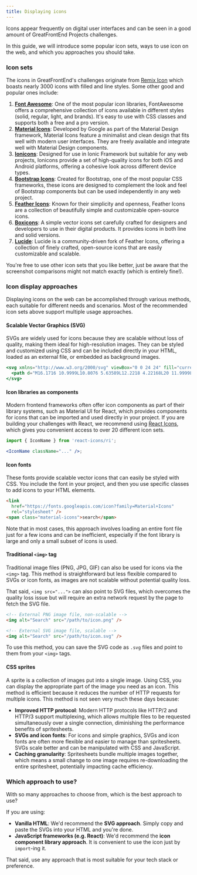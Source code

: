 ```yaml
---
title: Displaying icons
---
```


Icons appear frequently on digital user interfaces and can be seen in a good amount of GreatFrontEnd Projects challenges.

In this guide, we will introduce some popular icon sets, ways to use icon on the web, and which you approaches you should take.

### Icon sets

The icons in GreatFrontEnd's challenges originate from [Remix Icon](https://remixicon.com/) which boasts nearly 3000 icons with filled and line styles. Some other good and popular ones include:

1. **[Font Awesome](https://fontawesome.com/)**: One of the most popular icon libraries, FontAwesome offers a comprehensive collection of icons available in different styles (solid, regular, light, and brands). It's easy to use with CSS classes and supports both a free and a pro version.
2. **[Material Icons](https://fonts.google.com/icons)**: Developed by Google as part of the Material Design framework, Material Icons feature a minimalist and clean design that fits well with modern user interfaces. They are freely available and integrate well with Material Design components.
3. **[Ionicons](https://ionic.io/ionicons)**: Designed for use in Ionic Framework but suitable for any web projects, Ionicons provide a set of high-quality icons for both iOS and Android platforms, offering a cohesive look across different device types.
4. **[Bootstrap Icons](https://icons.getbootstrap.com/)**: Created for Bootstrap, one of the most popular CSS frameworks, these icons are designed to complement the look and feel of Bootstrap components but can be used independently in any web project.
5. **[Feather Icons](https://feathericons.com/)**: Known for their simplicity and openness, Feather Icons are a collection of beautifully simple and customizable open-source icons.
6. **[Boxicons](https://boxicons.com/)**: A simple vector icons set carefully crafted for designers and developers to use in their digital products. It provides icons in both line and solid versions.
7. **[Lucide](https://lucide.dev/)**: Lucide is a community-driven fork of Feather Icons, offering a collection of finely crafted, open-source icons that are easily customizable and scalable.

You're free to use other icon sets that you like better, just be aware that the screenshot comparisons might not match exactly (which is entirely fine!).

### Icon display approaches

Displaying icons on the web can be accomplished through various methods, each suitable for different needs and scenarios. Most of the recommended icon sets above support multiple usage approaches.

#### Scalable Vector Graphics (SVG)

SVGs are widely used for icons because they are scalable without loss of quality, making them ideal for high-resolution images. They can be styled and customized using CSS and can be included directly in your HTML, loaded as an external file, or embedded as background images.

```jsx
<svg xmlns="http://www.w3.org/2000/svg" viewBox="0 0 24 24" fill="currentColor">
  <path d="M16.1716 10.9999L10.8076 5.63589L12.2218 4.22168L20 11.9999L12.2218 19.778L10.8076 18.3638L16.1716 12.9999H4V10.9999H16.1716Z"></path>
</svg>
```

#### Icon libraries as components

Modern frontend frameworks often offer icon components as part of their library systems, such as Material UI for React, which provides components for icons that can be imported and used directly in your project. If you are building your challenges with React, we recommend using [React Icons](https://react-icons.github.io/react-icons/), which gives you convenient access to over 20 different icon sets.

```jsx
import { IconName } from 'react-icons/ri';

<IconName className="..." />;
```

#### Icon fonts

These fonts provide scalable vector icons that can easily be styled with CSS. You include the font in your project, and then you use specific classes to add icons to your HTML elements.

```html
<link
  href="https://fonts.googleapis.com/icon?family=Material+Icons"
  rel="stylesheet" />
<span class="material-icons">search</span>
```

Note that in most cases, this approach involves loading an entire font file just for a few icons and can be inefficient, especially if the font library is large and only a small subset of icons is used.

#### Traditional `<img>` tag

Traditional image files (PNG, JPG, GIF) can also be used for icons via the `<img>` tag. This method is straightforward but less flexible compared to SVGs or icon fonts, as images are not scalable without potential quality loss.

That said, `<img src="...">` can also point to SVG files, which overcomes the quality loss issue but will require an extra network request by the page to fetch the SVG file.

```html
<!-- External PNG image file, non-scalable -->
<img alt="Search" src="/path/to/icon.png" />

<!-- External SVG image file, scalable -->
<img alt="Search" src="/path/to/icon.svg" />
```

To use this method, you can save the SVG code as `.svg` files and point to them from your `<img>` tags.

#### CSS sprites

A sprite is a collection of images put into a single image. Using CSS, you can display the appropriate part of the image you need as an icon. This method is efficient because it reduces the number of HTTP requests for multiple icons. This method is not seen very much these days because:

- **Improved HTTP protocol**: Modern HTTP protocols like HTTP/2 and HTTP/3 support multiplexing, which allows multiple files to be requested simultaneously over a single connection, diminishing the performance benefits of spritesheets.
- **SVGs and icon fonts**: For icons and simple graphics, SVGs and icon fonts are often more flexible and easier to manage than spritesheets. SVGs scale better and can be manipulated with CSS and JavaScript.
- **Caching granularity**: Spritesheets bundle multiple images together, which means a small change to one image requires re-downloading the entire spritesheet, potentially impacting cache efficiency.

### Which approach to use?

With so many approaches to choose from, which is the best approach to use?

If you are using:

- **Vanilla HTML**: We'd recommend the **SVG approach**. Simply copy and paste the SVGs into your HTML and you're done.
- **JavaScript frameworks (e.g. React)**: We'd recommend the **icon component library approach**. It is convenient to use the icon just by `import`-ing it.

That said, use any approach that is most suitable for your tech stack or preference.
